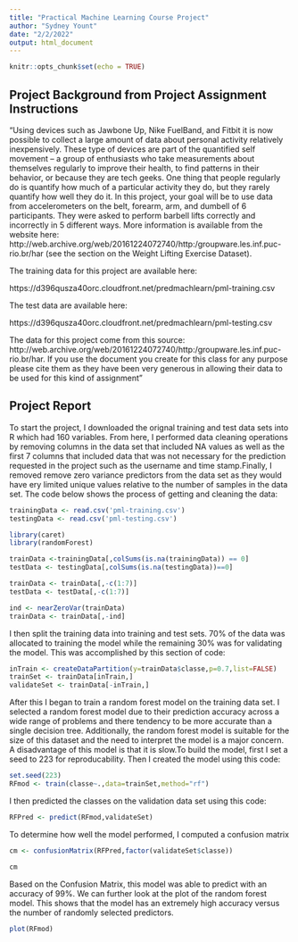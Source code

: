 ---
title: "Practical Machine Learning Course Project"
author: "Sydney Yount"
date: "2/2/2022"
output: html_document
---

```{r setup, include=FALSE}
knitr::opts_chunk$set(echo = TRUE)
```

## Project Background from Project Assignment Instructions

"Using devices such as Jawbone Up, Nike FuelBand, and Fitbit it is now possible to collect a large amount of data about personal activity relatively inexpensively. These type of devices are part of the quantified self movement – a group of enthusiasts who take measurements about themselves regularly to improve their health, to find patterns in their behavior, or because they are tech geeks. One thing that people regularly do is quantify how much of a particular activity they do, but they rarely quantify how well they do it. In this project, your goal will be to use data from accelerometers on the belt, forearm, arm, and dumbell of 6 participants. They were asked to perform barbell lifts correctly and incorrectly in 5 different ways. More information is available from the website here: http://web.archive.org/web/20161224072740/http:/groupware.les.inf.puc-rio.br/har (see the section on the Weight Lifting Exercise Dataset).

The training data for this project are available here:

https://d396qusza40orc.cloudfront.net/predmachlearn/pml-training.csv

The test data are available here:

https://d396qusza40orc.cloudfront.net/predmachlearn/pml-testing.csv

The data for this project come from this source: http://web.archive.org/web/20161224072740/http:/groupware.les.inf.puc-rio.br/har. If you use the document you create for this class for any purpose please cite them as they have been very generous in allowing their data to be used for this kind of assignment"

## Project Report
To start the project, I downloaded the orignal training and test data sets into R which had 160 variables. From here, I performed data cleaning operations by removing columns in the data set that included NA values as well as the first 7 columns that included data that was not necessary for the prediction requested in the project such as the username and time stamp.Finally, I removed remove zero variance predictors from the data set as they would have ery limited unique values relative to the number of samples in the data set. The code below shows the process of getting and cleaning the data:

``` {r cache=TRUE}
trainingData <- read.csv('pml-training.csv')
testingData <- read.csv('pml-testing.csv')

library(caret)
library(randomForest)

trainData <-trainingData[,colSums(is.na(trainingData)) == 0]
testData <- testingData[,colSums(is.na(testingData))==0]

trainData <- trainData[,-c(1:7)]
testData <- testData[,-c(1:7)]

ind <- nearZeroVar(trainData)
trainData <- trainData[,-ind]

```
I then split the training data into training and test sets. 70% of the data was allocated to training the model while the remaining 30% was for validating the model. This was accomplished by this section of code: 

```{r cache=TRUE}
inTrain <- createDataPartition(y=trainData$classe,p=0.7,list=FALSE)
trainSet <- trainData[inTrain,]
validateSet <- trainData[-inTrain,]
```
After this I began to train a random forest model on the training data set. I selected a random forest model due to their prediction accuracy across a wide range of problems and there tendency to be more accurate than a single decision tree. Additionally, the random forest model is suitable for the size of this dataset and the need to interpret the model is a major concern. A disadvantage of this model is that it is slow.To build the model, first I set a seed to 223 for reproducability. Then I created the model using this code:

```{r cache=TRUE}
set.seed(223)
RFmod <- train(classe~.,data=trainSet,method="rf")

```

I then predicted the classes on the validation data set using this code:

```{r cache=TRUE}
RFPred <- predict(RFmod,validateSet)

```

To determine how well the model performed, I computed a confusion matrix 

```{r cache=TRUE}
cm <- confusionMatrix(RFPred,factor(validateSet$classe))

```

```{r cache=TRUE}
cm
```
Based on the Confusion Matrix, this model was able to predict with an accuracy of 99%. We can further look at the plot of the random forest model. This shows that the model has an extremely high accuracy versus the number of randomly selected predictors. 
```{r cache=TRUE}
plot(RFmod)
```


